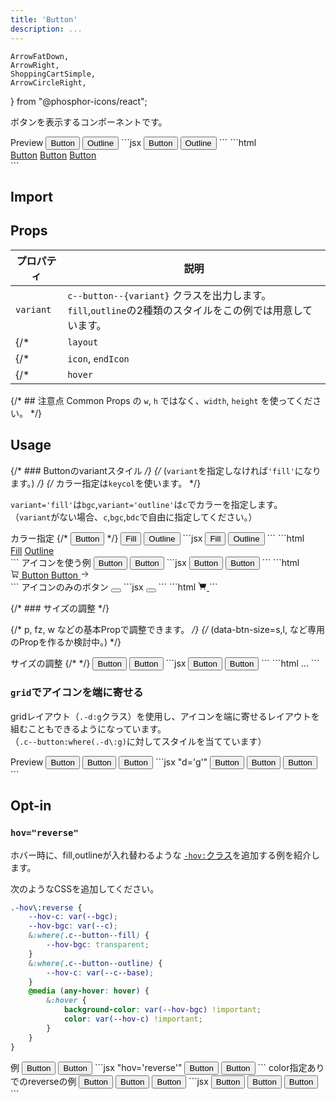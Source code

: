 ```yaml
---
title: 'Button'
description: ...
---
```


	ArrowFatDown,
	ArrowRight,
	ShoppingCartSimple,
	ArrowCircleRight,
} from "@phosphor-icons/react";


ボタンを表示するコンポーネントです。


<Preview>
	<PreviewTitle>Preview</PreviewTitle>
	<PreviewArea p='20' bg='u:stripe'>
		<Flex variant='cluster' g='20'>
			<Button href='###' variant='fill'>Button</Button>
			<Button href='###' variant='outline'>Outline</Button>
		</Flex>
	</PreviewArea>
	<PreviewCode slot='tab' label='JSX'>
		```jsx
		<Flex variant='cluster' g='20'>
			<Button href='###' variant='fill'>Button</Button>
			<Button href='###' variant='outline'>Outline</Button>
		</Flex>
		```
	</PreviewCode>
	<PreviewCode slot='tab' label='HTML'>
		```html
		<div class="l--flex l--flex--cluster -g:20">
			<a class="c--button -hov:fade" href="###">Button</a>
			<a class="c--button c--button--fill -hov:fade" href="###">Button</a>
			<a class="c--button c--button--outline -hov:fade" href="###">Button</a>
		</div>
		```
	</PreviewCode>
</Preview>

## Import
<ImportSource name='Button' css='css' react astro />

## Props

| プロパティ | 説明 |
|---|---|
|`variant`| `c--button--{variant}` クラスを出力します。`fill`,`outline`の2種類のスタイルをこの例では用意しています。|
{/* |`layout`| Buttonを構成するレイアウト用コンポーネントを指定できます。デフォルトは`Lism`です。| */}
{/* |`icon`, `endIcon` | ボタンテキストの左右に表示するアイコンを指定できます。| */}
{/* |`hover`| デフォルトは`fade`が指定されています。| */}


{/* ## 注意点
Common Props の `w`, `h` ではなく、`width`, `height` を使ってください。 */}



## Usage

{/* ### Buttonのvariantスタイル */}
{/* (`variant`を指定しなければ`'fill'`になります。) */}
{/* カラー指定は`keycol`を使います。 */}

`variant='fill'`は`bgc`,`variant='outline'`は`c`でカラーを指定します。  
（`variant`がない場合、`c`,`bgc`,`bdc`で自由に指定してください。）


<Preview>
	<PreviewTitle>カラー指定</PreviewTitle>
	<PreviewArea p='20' bg='u:stripe'>
		<Flex variant='cluster' g='20'>
			{/* <Button href='###' bgc='base-2' bdc='divider'>Button</Button> */}
			<Button href='###' variant='fill' bgc='main'>Fill</Button>
			<Button href='###' variant='outline' c='#64a31c'>Outline</Button>
		</Flex>
	</PreviewArea>
	<PreviewCode slot='tab' label='JSX'>
		```jsx
		<Flex variant='cluster' g='20'>
			<Button href='###' variant='fill' bgc='main'>Fill</Button>
			<Button href='###' variant='outline' c='#64a31c'>Outline</Button>
		</Flex>
		```
	</PreviewCode>
	<PreviewCode slot='tab' label='HTML'>
		```html
		<div class="l--flex l--flex--cluster -g:20">
			<a class="c--button c--button--fill -hov:fade -bgc:main" href="###">Fill</a>
			<a class="c--button c--button--outline -hov:fade -c:" style="--c:#64a31c" href="###">Outline</a>
		</div>
		```
	</PreviewCode>
</Preview>


<Preview>
	<PreviewTitle>アイコンを使う例</PreviewTitle>
	<PreviewArea p='20' bg='u:stripe'>
		<Flex variant='cluster' g='20'>
			<Button href='###' variant='fill' ai='c' g='10' bdrs='1'>
				<Icon icon='cart' />
				<span>Button</span>
			</Button>
			<Button href='###' variant='outline' ai='c' g='5' bdrs='1'>
				<span>Button</span>
				<Icon icon={ArrowRight} offset='20% 0'/>
			</Button>
		</Flex>
	</PreviewArea>
	<PreviewCode slot='tab' label='JSX'>
		```jsx
		<Flex variant='cluster' g='20'>
			<Button href='###' variant='fill' ai='c' g='10' bdrs='1'>
				<Icon icon='cart' />
				<span>Button</span>
			</Button>
			<Button href='###' variant='outline' ai='c' g='5' bdrs='1'>
				<span>Button</span>
				<Icon icon={ArrowRight} offset='20% 0'/>
			</Button>
		</Flex>
		```
	</PreviewCode>
	<PreviewCode slot='tab' label='HTML'>
		```html
		<div class="l--flex l--flex--cluster -g:20">
			<a class="c--button c--button--fill -hov:fade -ai:c -g:10 -bdrs:1" href="###">
				<svg xmlns="http://www.w3.org/2000/svg" viewBox="0 0 256 256" width="1em" height="1em" fill="currentColor" focusable="false" class="l--icon" aria-hidden="true" data-astro-source-file="/Users/ryo/DEV/Library/Lism-UI/lism-ui/packages/lism-astro/components/Icon/SVG.astro" data-astro-source-loc="27:2">
					<path d="M230.14,58.87A8,8,0,0,0,224,56H62.68L56.6,22.57A8,8,0,0,0,48.73,16H24a8,8,0,0,0,0,16h18L67.56,172.29a24,24,0,0,0,5.33,11.27,28,28,0,1,0,44.4,8.44h45.42A27.75,27.75,0,0,0,160,204a28,28,0,1,0,28-28H91.17a8,8,0,0,1-7.87-6.57L80.13,152h116a24,24,0,0,0,23.61-19.71l12.16-66.86A8,8,0,0,0,230.14,58.87ZM104,204a12,12,0,1,1-12-12A12,12,0,0,1,104,204Zm96,0a12,12,0,1,1-12-12A12,12,0,0,1,200,204Zm4-74.57A8,8,0,0,1,196.1,136H77.22L65.59,72H214.41Z" data-astro-source-file="/Users/ryo/DEV/Library/Lism-UI/lism-ui/packages/lism-astro/components/Icon/SVG.astro" data-astro-source-loc="28:12"></path>
				</svg>
				<span>Button</span>
			</a>
			<a class="c--button c--button--outline -hov:fade -ai:c -g:5 -bdrs:1" href="###">
				<span>Button</span>
				<svg xmlns="http://www.w3.org/2000/svg" width="1em" height="1em" fill="currentColor" viewBox="0 0 256 256" class="l--icon" style="--offset:20% 0" aria-hidden="true">
					<path d="M221.66,133.66l-72,72a8,8,0,0,1-11.32-11.32L196.69,136H40a8,8,0,0,1,0-16H196.69L138.34,61.66a8,8,0,0,1,11.32-11.32l72,72A8,8,0,0,1,221.66,133.66Z"></path>
				</svg>
			</a>
		</div>
		```
	</PreviewCode>
</Preview>



<Preview>
	<PreviewTitle>アイコンのみのボタン</PreviewTitle>
	<PreviewArea p='20' bg='u:stripe'>
		<Button href='###' variant='fill' w='fit' p='20' bdrs='2'>
			<Icon icon={{as:ShoppingCartSimple, weight:'fill'}} fz='l'/>
		</Button> 
	</PreviewArea>
	<PreviewCode slot='tab' label='JSX'>
		```jsx
		<Button href='###' variant='fill' w='fit' p='20' bdrs='2'>
			<Icon icon={{as:ShoppingCartSimple, weight:'fill'}} fz='l'/>
		</Button> 
		```
	</PreviewCode>
	<PreviewCode slot='tab' label='HTML'>
		```html
		<a class="c--button c--button--fill -hov:fade -w:fit -p:20 -bdrs:2" href="###">
			<svg xmlns="http://www.w3.org/2000/svg" width="1em" height="1em" fill="currentColor" viewBox="0 0 256 256" class="l--icon -fz:l" aria-hidden="true">
				<path d="M239.71,74.14l-25.64,92.28A24.06,24.06,0,0,1,191,184H92.16A24.06,24.06,0,0,1,69,166.42L33.92,40H16a8,8,0,0,1,0-16H40a8,8,0,0,1,7.71,5.86L57.19,64H232a8,8,0,0,1,7.71,10.14ZM88,200a16,16,0,1,0,16,16A16,16,0,0,0,88,200Zm104,0a16,16,0,1,0,16,16A16,16,0,0,0,192,200Z"></path>
			</svg>
		</a>
		```
	</PreviewCode>
</Preview>




{/* ### サイズの調整 */}

{/* p, fz, w などの基本Propで調整できます。   */}
{/* (data-btn-size=s,l, など専用のPropを作るか検討中。) */}


<Preview>
	<PreviewTitle>サイズの調整</PreviewTitle>
	<PreviewArea p='20' isFlow='s' bg='u:stripe'>
		{/* <Flex g='20'> */}
		<Button href='###' variant='fill' ai='c' g='10' w='fit' fz='s' bdrs='2'>
			<Icon icon='cart' />
			<span>Button</span>
		</Button>
		<Button href='###' variant='fill' d='f' maxW='25rem' ai='c' jc='c' g='10' fz='l' py='20' px='30' bdrs='2'>
			<Icon icon='cart' />
			<span>Button</span>
		</Button>
	</PreviewArea>
	<PreviewCode slot='tab' label='JSX'>
		```jsx
		<Button href='###' variant='fill' ai='c' g='10' w='fit' fz='s' bdrs='2'>
			<Icon icon='cart' />
			<span>Button</span>
		</Button>
		<Button href='###' variant='fill' d='f' maxW='25rem' ai='c' jc='c' g='10' fz='l' py='20' px='30' bdrs='2'>
			<Icon icon='cart' />
			<span>Button</span>
		</Button>
		```
	</PreviewCode>
	<PreviewCode slot='tab' label='HTML'>
		```html
		...
		```
	</PreviewCode>
</Preview>



### `grid`でアイコンを端に寄せる

gridレイアウト（`.-d:g`クラス）を使用し、アイコンを端に寄せるレイアウトを組むこともできるようになっています。  
（`.c--button:where(.-d\:g)`に対してスタイルを当てています）

<Preview>
	<PreviewTitle>Preview</PreviewTitle>
	<PreviewArea resize p='20' isFlow='20'>
		<Button href='###' variant='fill' d='g' gtc='1em 1fr 1em' ai='c' g='10' maxW='25rem'>
			<Icon icon='cart'/>
			<span>Button</span>
		</Button>
		<Button href='###' variant='fill' d='g' gtc='1em 1fr 1em' ai='c' g='10' maxW='25rem'>
			<GridItem gc='2'>Button</GridItem>
			<Icon icon={ArrowRight}/>
		</Button>
		<Button href='###' variant='fill' d='g' gtc='1em 1fr 1em' ai='c' g='10' maxW='25rem'>
			<Icon icon='cart'/>
			<span>Button</span>
			<Icon icon={ArrowRight}/>
		</Button>
	</PreviewArea>
	<PreviewCode slot='tab' label='JSX'>
		```jsx "d='g'"
		<Button href='###' variant='fill' d='g' g='10' maxW='25rem'>
			<Icon icon='cart'/>
			<span>Button</span>
		</Button>
		<Button href='###' variant='fill' d='g' g='10' maxW='25rem'>
			<span>Button</span>
			<Icon icon={ArrowRight}/>
		</Button>
		<Button href='###' variant='fill' d='g' g='10' maxW='25rem'>
			<Icon icon='cart'/>
			<span>Button</span>
			<Icon icon={ArrowRight}/>
		</Button>
		```
	</PreviewCode>
</Preview>


## Opt-in

### `hov="reverse"`

ホバー時に、fill,outlineが入れ替わるような [`-hov:`クラス](/ja/css/hover)を追加する例を紹介します。


<PreviewTitle>次のようなCSSを追加してください。</PreviewTitle>
```scss
.-hov\:reverse {
	--hov-c: var(--bgc);
	--hov-bgc: var(--c);
	&:where(.c--button--fill) {
		--hov-bgc: transparent;
	}
	&:where(.c--button--outline) {
		--hov-c: var(--c--base);
	}
	@media (any-hover: hover) {
		&:hover {
			background-color: var(--hov-bgc) !important;
			color: var(--hov-c) !important;
		}
	}
}
```

<Preview>
	<PreviewTitle>例</PreviewTitle>
	<PreviewArea p='20' bg='u:stripe'>
		<Flex g='20'>
			<Button href='###' hov='reverse' variant='fill' jc='c' w='50%'>Button</Button>
			<Button href='###' hov='reverse' variant='outline' jc='c' w='50%'>Button</Button>
		</Flex>
	</PreviewArea>
	<PreviewCode slot='tab' label='JSX'>
	```jsx "hov='reverse'"
	<Flex g='20'>
		<Button href='###' hov='reverse' variant='fill' jc='c' w='50%'>Button</Button>
		<Button href='###' hov='reverse' variant='outline' jc='c' w='50%'>Button</Button>
	</Flex>
	```
	</PreviewCode>
</Preview>

<Preview>
	<PreviewTitle>color指定ありでのreverseの例</PreviewTitle>
	<PreviewArea resize p='20' bg='u:stripe'>
		<Flex variant='cluster' g='20'>
			<Button href='###' hov='reverse' variant='fill' bgc='main'>Button</Button>
			<Button href='###' hov='reverse' variant='outline' c='#64a31c'>Button</Button>
			<Button href='###' hov='reverse' variant='' bgc='base-2' c='link'>Button</Button>
		</Flex>
	</PreviewArea>
	<PreviewCode slot='tab' label='JSX'>
		```jsx
		<Flex variant='cluster' g='20'>
			<Button href='###' hov='reverse' variant='fill' bgc='main'>Button</Button>
			<Button href='###' hov='reverse' variant='outline' c='#64a31c'>Button</Button>
			<Button href='###' hov='reverse' variant='' bgc='base-2' c='link'>Button</Button>
		</Flex>
		```
	</PreviewCode>
</Preview>

